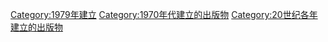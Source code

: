 {{Cat topic in year| topic=建立的出版物| year=1979}}

[[Category:1979年建立|Category:1979年建立]]
[[Category:1970年代建立的出版物|Category:1970年代建立的出版物]]
[[Category:20世纪各年建立的出版物|Category:20世纪各年建立的出版物]]